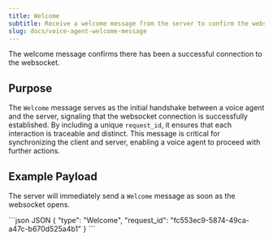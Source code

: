 ```yaml
---
title: Welcome
subtitle: Receive a welcome message from the server to confirm the websocket has opened.
slug: docs/voice-agent-welcome-message
---
```



<Markdown src="../snippets/voice-agent.mdx" />

The welcome message confirms there has been a successful connection to the websocket.

## Purpose

The `Welcome` message serves as the initial handshake between a voice agent and the server, signaling that the websocket connection is successfully established. By including a unique `request_id`, it ensures that each interaction is traceable and distinct. This message is critical for synchronizing the client and server, enabling a voice agent to proceed with further actions.

## Example Payload

The server will immediately send a `Welcome` message as soon as the websocket opens.

<CodeGroup>
  ```json JSON
  {
    "type": "Welcome",
    "request_id": "fc553ec9-5874-49ca-a47c-b670d525a4b1"
  }
  ```
</CodeGroup>


